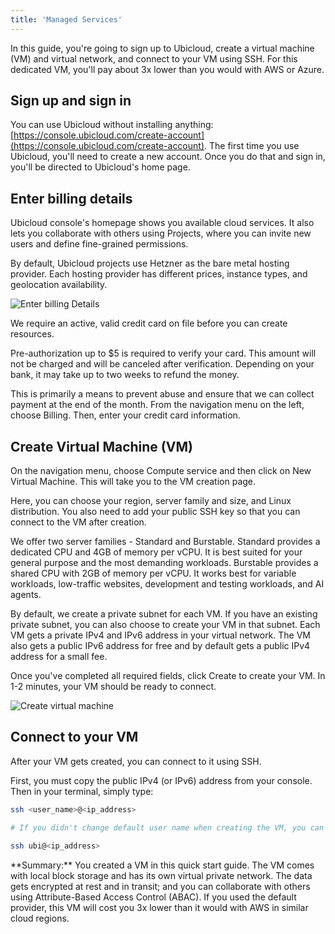 ```yaml
---
title: 'Managed Services'
---
```


In this guide, you're going to sign up to Ubicloud, create a virtual machine (VM) and virtual network, and connect to your VM using SSH. For this dedicated VM, you'll pay about 3x lower than you would with AWS or Azure.

## Sign up and sign in

You can use Ubicloud without installing anything: [https://console.ubicloud.com/create-account](https://console.ubicloud.com/create-account). The first time you use Ubicloud, you'll need to create a new account. Once you do that and sign in, you'll be directed to Ubicloud's home page.

## Enter billing details

Ubicloud console's homepage shows you available cloud services. It also lets you collaborate with others using Projects, where you can invite new users and define fine-grained permissions.

By default, Ubicloud projects use Hetzner as the bare metal hosting provider. Each hosting provider has different prices, instance types, and geolocation availability.

![Enter billing Details](/quick-start/managed-services-1-screenshot.png)

We require an active, valid credit card on file before you can create resources.

<Note>
  Pre-authorization up to $5 is required to verify your card. This amount will not be charged and will be canceled after verification. Depending on your bank, it may take up to two weeks to refund the money.
</Note>

This is primarily a means to prevent abuse and ensure that we can collect payment at the end of the month. From the navigation menu on the left, choose Billing. Then, enter your credit card information.

## Create Virtual Machine (VM)

On the navigation menu, choose Compute service and then click on New Virtual Machine. This will take you to the VM creation page.

Here, you can choose your region, server family and size, and Linux distribution. You also need to add your public SSH key so that you can connect to the VM after creation.

We offer two server families - Standard and Burstable. Standard provides a dedicated CPU and 4GB of memory per vCPU. It is best suited for your general purpose and the most demanding workloads. Burstable provides a shared CPU with 2GB of memory per vCPU. It works best for variable workloads, low-traffic websites, development and testing workloads, and AI agents. 

By default, we create a private subnet for each VM. If you have an existing private subnet, you can also choose to create your VM in that subnet. Each VM gets a private IPv4 and IPv6 address in your virtual network. The VM also gets a public IPv6 address for free and by default gets a public IPv4 address for a small fee.

Once you've completed all required fields, click Create to create your VM. In 1-2 minutes, your VM should be ready to connect.

![Create virtual machine](/quick-start/managed-services-2-screenshot.png)

## Connect to your VM

After your VM gets created, you can connect to it using SSH.

First, you must copy the public IPv4 (or IPv6) address from your console. Then in your terminal, simply type:

```bash
ssh <user_name>@<ip_address>

# If you didn't change default user name when creating the VM, you can run:

ssh ubi@<ip_address>
```

<Info>
  **Summary:** You created a VM in this quick start guide. The VM comes with local block storage and has its own virtual private network. The data gets encrypted at rest and in transit; and you can collaborate with others using Attribute-Based Access Control (ABAC). If you used the default provider, this VM will cost you 3x lower than it would with AWS in similar cloud regions.
</Info>